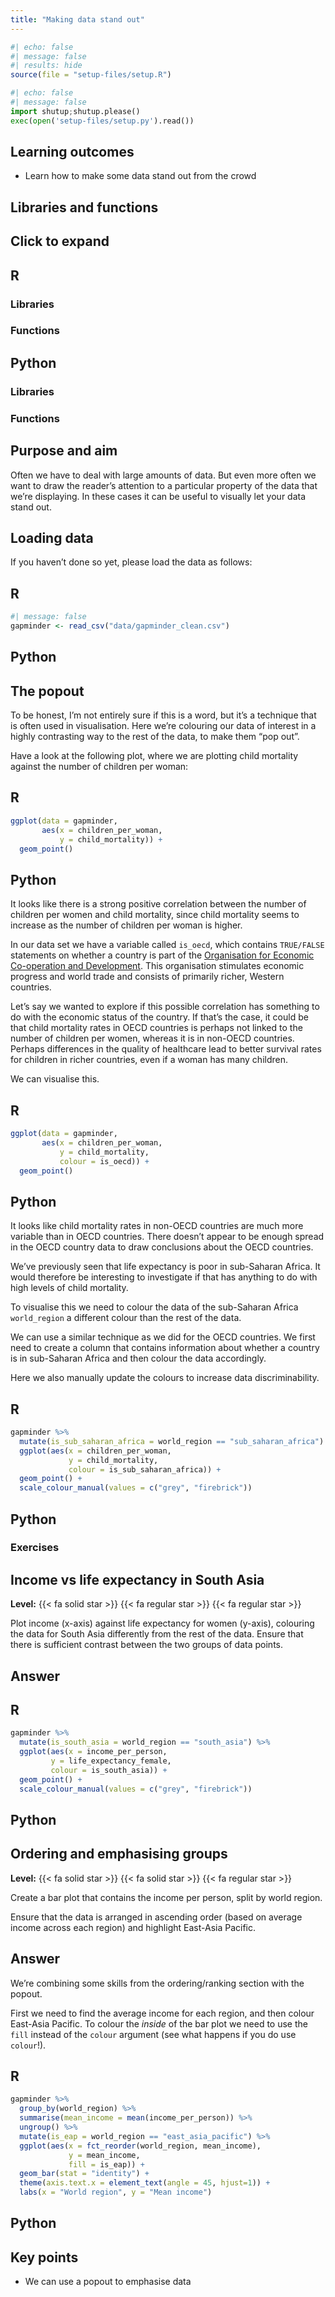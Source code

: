```yaml
---
title: "Making data stand out"
---
```


```r
#| echo: false
#| message: false
#| results: hide
source(file = "setup-files/setup.R")
```

```python
#| echo: false
#| message: false
import shutup;shutup.please()
exec(open('setup-files/setup.py').read())
```

::: {.callout-tip}
## Learning outcomes

- Learn how to make some data stand out from the crowd

:::

## Libraries and functions

::: {.callout-note collapse="true"}
## Click to expand

::: {.panel-tabset group="language"}
## R

### Libraries
### Functions

## Python

### Libraries
### Functions
:::
:::

## Purpose and aim

Often we have to deal with large amounts of data. But even more often we want to draw the reader's attention to a particular property of the data that we're displaying. In these cases it can be useful to visually let your data stand out.

## Loading data

If you haven't done so yet, please load the data as follows:

::: {.panel-tabset group="language"}
## R

```r
#| message: false
gapminder <- read_csv("data/gapminder_clean.csv")
```

## Python
:::

## The popout

To be honest, I'm not entirely sure if this is a word, but it's a technique that is often used in visualisation. Here we're colouring our data of interest in a highly contrasting way to the rest of the data, to make them "pop out".

Have a look at the following plot, where we are plotting child mortality against the number of children per woman:

::: {.panel-tabset group="language"}
## R

```r
ggplot(data = gapminder,
       aes(x = children_per_woman,
           y = child_mortality)) +
  geom_point()
```

## Python
:::

It looks like there is a strong positive correlation between the number of children per women and child mortality, since child mortality seems to increase as the number of children per woman is higher.

In our data set we have a variable called `is_oecd`, which contains `TRUE/FALSE` statements on whether a country is part of the [Organisation for Economic Co-operation and Development](https://www.oecd.org). This organisation stimulates economic progress and world trade and consists of primarily richer, Western countries.

Let's say we wanted to explore if this possible correlation has something to do with the economic status of the country. If that's the case, it could be that child mortality rates in OECD countries is perhaps not linked to the number of children per women, whereas it is in non-OECD countries. Perhaps differences in the quality of healthcare lead to better survival rates for children in richer countries, even if a woman has many children.

We can visualise this.

::: {.panel-tabset group="language"}
## R

```r
ggplot(data = gapminder,
       aes(x = children_per_woman,
           y = child_mortality,
           colour = is_oecd)) +
  geom_point()
```

## Python
:::

It looks like child mortality rates in non-OECD countries are much more variable than in OECD countries. There doesn't appear to be enough spread in the OECD country data to draw conclusions about the OECD countries.

We've previously seen that life expectancy is poor in sub-Saharan Africa. It would therefore be interesting to investigate if that has anything to do with high levels of child mortality.

To visualise this we need to colour the data of the sub-Saharan Africa `world_region` a different colour than the rest of the data.

We can use a similar technique as we did for the OECD countries. We first need to create a column that contains information about whether a country is in sub-Saharan Africa and then colour the data accordingly.

Here we also manually update the colours to increase data discriminability.

::: {.panel-tabset group="language"}
## R

```r
gapminder %>% 
  mutate(is_sub_saharan_africa = world_region == "sub_saharan_africa") %>%
  ggplot(aes(x = children_per_woman,
             y = child_mortality,
             colour = is_sub_saharan_africa)) +
  geom_point() +
  scale_colour_manual(values = c("grey", "firebrick"))
```

## Python
:::

### Exercises

::: {.callout-note icon=false}
## Income vs life expectancy in South Asia

**Level:** {{< fa solid star >}} {{< fa regular star >}} {{< fa regular star >}}

Plot income (x-axis) against life expectancy for women (y-axis), colouring the data for South Asia differently from the rest of the data. Ensure that there is sufficient contrast between the two groups of data points.

::: {.callout-tip collapse="true"}
## Answer
::: {.panel-tabset group="language"}
## R

```r
gapminder %>% 
  mutate(is_south_asia = world_region == "south_asia") %>% 
  ggplot(aes(x = income_per_person,
         y = life_expectancy_female,
         colour = is_south_asia)) +
  geom_point() +
  scale_colour_manual(values = c("grey", "firebrick"))
```


## Python
:::
:::
:::

::: {.callout-note icon=false}
## Ordering and emphasising groups

**Level:** {{< fa solid star >}} {{< fa solid star >}} {{< fa regular star >}}

Create a bar plot that contains the income per person, split by world region.

Ensure that the data is arranged in ascending order (based on average income across each region) and highlight East-Asia Pacific.

::: {.callout-tip collapse="true"}
## Answer

We're combining some skills from the ordering/ranking section with the popout.

First we need to find the average income for each region, and then colour East-Asia Pacific. To colour the _inside_ of the bar plot we need to use the `fill` instead of the `colour` argument (see what happens if you do use `colour`!).

::: {.panel-tabset group="language"}
## R

```r
gapminder %>% 
  group_by(world_region) %>% 
  summarise(mean_income = mean(income_per_person)) %>% 
  ungroup() %>% 
  mutate(is_eap = world_region == "east_asia_pacific") %>% 
  ggplot(aes(x = fct_reorder(world_region, mean_income),
             y = mean_income,
             fill = is_eap)) +
  geom_bar(stat = "identity") +
  theme(axis.text.x = element_text(angle = 45, hjust=1)) +
  labs(x = "World region", y = "Mean income")
```

## Python
:::
:::
:::

## Key points

::: {.callout-note}

- We can use a popout to emphasise data

:::
